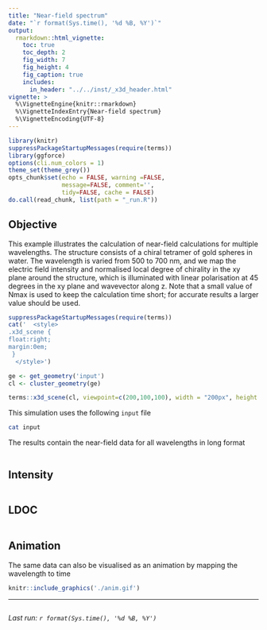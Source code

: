 ```yaml
---
title: "Near-field spectrum"
date: "`r format(Sys.time(), '%d %B, %Y')`"
output:
  rmarkdown::html_vignette:
    toc: true
    toc_depth: 2
    fig_width: 7
    fig_height: 4
    fig_caption: true
    includes:
      in_header: "../../inst/_x3d_header.html"
vignette: >
  %\VignetteEngine{knitr::rmarkdown}
  %\VignetteIndexEntry{Near-field spectrum}
  %\VignetteEncoding{UTF-8}
---
```


```r
library(knitr)
suppressPackageStartupMessages(require(terms))
library(ggforce)
options(cli.num_colors = 1)
theme_set(theme_grey())
opts_chunk$set(echo = FALSE, warning =FALSE,
               message=FALSE, comment='', 
               tidy=FALSE, cache = FALSE)
do.call(read_chunk, list(path = "_run.R"))
```

## Objective

This example illustrates the calculation of near-field calculations for multiple wavelengths. The structure consists of a chiral tetramer of gold spheres in water. The wavelength is varied from 500 to 700 nm, and we map the electric field intensity and normalised local degree of chirality in the xy plane around the structure, which is illuminated with linear polarisation at 45 degrees in the xy plane and wavevector along z. Note that a small value of Nmax is used to keep the calculation time short; for accurate results a larger value should be used.

```r
suppressPackageStartupMessages(require(terms))
cat('  <style>
.x3d_scene {
float:right;
margin:0em;
 }
  </style>')

ge <- get_geometry('input')
cl <- cluster_geometry(ge)

terms::x3d_scene(cl, viewpoint=c(200,100,100), width = "200px", height = "150px") 
```

This simulation uses the following `input` file
```bash
cat input
```

The results contain the near-field data for all wavelengths in long format

```r
```

## Intensity

```r
```

## LDOC

```r
```


## Animation

The same data can also be visualised as an animation by mapping the wavelength to time


```r
knitr::include_graphics('./anim.gif')
```


-----

```r
```
_Last run: `r format(Sys.time(), '%d %B, %Y')`_
